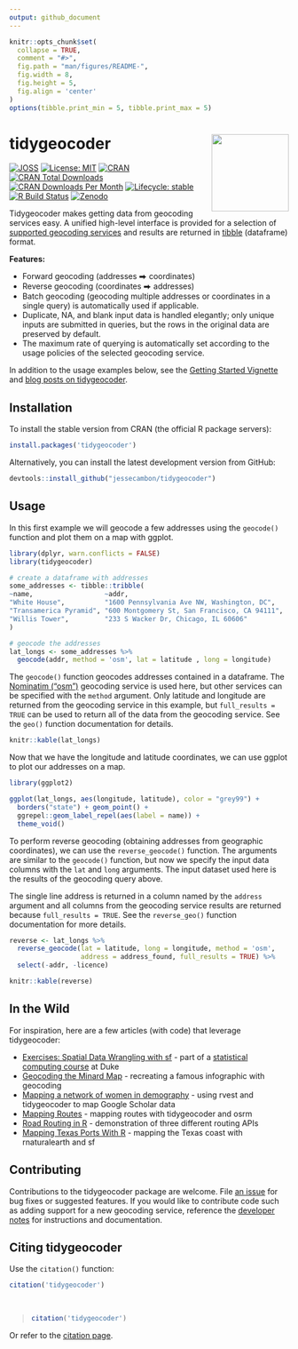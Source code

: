 ```yaml
---
output: github_document
---
```


<!-- README.md is generated from README.Rmd. Please edit that file directly and reknit -->

```r
knitr::opts_chunk$set(
  collapse = TRUE,
  comment = "#>",
  fig.path = "man/figures/README-",
  fig.width = 8,
  fig.height = 5,
  fig.align = 'center'
)
options(tibble.print_min = 5, tibble.print_max = 5)
```

# tidygeocoder<a href='https://jessecambon.github.io/tidygeocoder/'><img src="man/figures/tidygeocoder_hex.png" align="right" height="139"/></a>

<!-- badges: start -->
[![JOSS](https://joss.theoj.org/papers/10.21105/joss.03544/status.svg)](https://doi.org/10.21105/joss.03544)
[![License: MIT](https://img.shields.io/badge/License-MIT-yellow.svg)](https://github.com/jessecambon/tidygeocoder/blob/master/LICENSE.md)
[![CRAN](https://www.r-pkg.org/badges/version/tidygeocoder)](https://cran.r-project.org/package=tidygeocoder)
[![CRAN Total Downloads](http://cranlogs.r-pkg.org/badges/grand-total/tidygeocoder)](https://CRAN.R-project.org/package=tidygeocoder)
[![CRAN Downloads Per Month](http://cranlogs.r-pkg.org/badges/tidygeocoder)](https://cran.r-project.org/package=tidygeocoder)
[![Lifecycle: stable](https://img.shields.io/badge/lifecycle-stable-brightgreen.svg)](https://lifecycle.r-lib.org/articles/stages.html#stable)
[![R Build Status](https://github.com/jessecambon/tidygeocoder/workflows/R-CMD-check/badge.svg)](https://github.com/jessecambon/tidygeocoder/actions?workflow=R-CMD-check)
[![Zenodo](https://zenodo.org/badge/DOI/10.5281/zenodo.5627341.svg)](https://doi.org/10.5281/zenodo.5627341)
<!-- badges: end -->

Tidygeocoder makes getting data from geocoding services easy. A unified high-level interface is provided for a selection of [supported geocoding services](https://jessecambon.github.io/tidygeocoder/articles/geocoder_services.html) and results are returned in [tibble](https://tibble.tidyverse.org/) (dataframe) format.

**Features:**

- Forward geocoding (addresses ⮕ coordinates)
- Reverse geocoding (coordinates ⮕ addresses)
- Batch geocoding (geocoding multiple addresses or coordinates in a single query) is automatically used if applicable.
- Duplicate, NA, and blank input data is handled elegantly; only unique inputs are submitted in queries, but the rows in the original data are preserved by default.
- The maximum rate of querying is automatically set according to the usage policies of the selected geocoding service.

In addition to the usage examples below, see the [Getting Started Vignette](https://jessecambon.github.io/tidygeocoder/articles/tidygeocoder.html) and [blog posts on tidygeocoder](https://jessecambon.github.io/tag/tidygeocoder).

## Installation

To install the stable version from CRAN (the official R package servers):

```r
install.packages('tidygeocoder')
```

Alternatively, you can install the latest development version from GitHub:

```r
devtools::install_github("jessecambon/tidygeocoder")
```

## Usage

In this first example we will geocode a few addresses using the `geocode()` function and plot them on a map with ggplot.

```r
library(dplyr, warn.conflicts = FALSE)
library(tidygeocoder)

# create a dataframe with addresses
some_addresses <- tibble::tribble(
~name,                  ~addr,
"White House",          "1600 Pennsylvania Ave NW, Washington, DC",
"Transamerica Pyramid", "600 Montgomery St, San Francisco, CA 94111",     
"Willis Tower",         "233 S Wacker Dr, Chicago, IL 60606"                                  
)

# geocode the addresses
lat_longs <- some_addresses %>%
  geocode(addr, method = 'osm', lat = latitude , long = longitude)
```

The `geocode()` function geocodes addresses contained in a dataframe. The [Nominatim ("osm")](https://nominatim.org/) geocoding service is used here, but other services can be specified with the `method` argument. Only latitude and longitude are returned from the geocoding service in this example, but `full_results = TRUE` can be used to return all of the data from the geocoding service. See the `geo()` function documentation for details.

```r
knitr::kable(lat_longs)
```

Now that we have the longitude and latitude coordinates, we can use ggplot to plot our addresses on a map.

```r
library(ggplot2)

ggplot(lat_longs, aes(longitude, latitude), color = "grey99") +
  borders("state") + geom_point() +
  ggrepel::geom_label_repel(aes(label = name)) +
  theme_void()
```

To perform reverse geocoding (obtaining addresses from geographic coordinates), we can use the `reverse_geocode()` function. The arguments are similar to the `geocode()` function, but now we specify the input data columns with the `lat` and `long` arguments. The  input dataset used here is the results of the geocoding query above. 

The single line address is returned in a column named by the `address` argument and all columns from the geocoding service results are returned because `full_results = TRUE`. See the `reverse_geo()` function documentation for more details.

<!-- 
Removing the licence column is done just to prevent a note from 
occurring in automated CRAN checks for an improper/old link.
-->
```r
reverse <- lat_longs %>%
  reverse_geocode(lat = latitude, long = longitude, method = 'osm',
                  address = address_found, full_results = TRUE) %>%
  select(-addr, -licence)
```

```r
knitr::kable(reverse)
```

## In the Wild

For inspiration, here are a few articles (with code) that leverage tidygeocoder:

- [Exercises: Spatial Data Wrangling with sf](http://www2.stat.duke.edu/courses/Spring21/sta323.001/exercises/lec_12.html) - part of a [statistical computing course](http://www2.stat.duke.edu/courses/Spring21/sta323.001/) at Duke
- [Geocoding the Minard Map](https://www.jla-data.net/eng/minard-map-tidygeocoder/) - recreating a famous infographic with geocoding
- [Mapping a network of women in demography](https://www.monicaalexander.com/posts/2021-21-02-mapping/) - using rvest and tidygeocoder to map Google Scholar data
- [Mapping Routes](https://bensstats.wordpress.com/2021/10/21/robservations-15-i-reverse-engineered-atlas-co-well-some-of-it/) - mapping routes with tidygeocoder and osrm
- [Road Routing in R](https://www.jla-data.net/eng/routing-in-r-context/) - demonstration of three different routing APIs
- [Mapping Texas Ports With R](https://www.sharpsightlabs.com/blog/mapping-texas-ports-with-r-part1/) - mapping the Texas coast with rnaturalearth and sf

## Contributing

Contributions to the tidygeocoder package are welcome. File [an issue](https://github.com/jessecambon/tidygeocoder/issues) for bug fixes or suggested features. If you would like to contribute code such as adding support for a new geocoding service, reference the [developer notes](https://jessecambon.github.io/tidygeocoder/articles/developer_notes.html) for instructions and documentation.

## Citing tidygeocoder

Use the `citation()` function:

``` r
citation('tidygeocoder')
```

</br>

<blockquote>
```r
citation('tidygeocoder')
```
</blockquote>

Or refer to the [citation page](https://jessecambon.github.io/tidygeocoder/authors.html).
